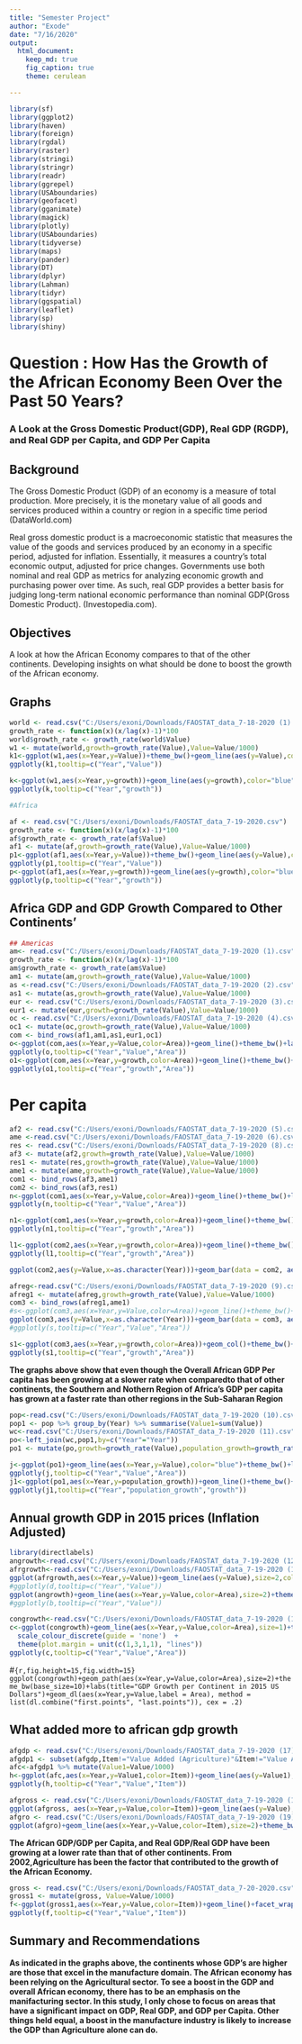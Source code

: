 ```yaml
---
title: "Semester Project"
author: "Exode"
date: "7/16/2020"
output: 
  html_document:
    keep_md: true
    fig_caption: true
    theme: cerulean

---
```


```r
library(sf)
library(ggplot2)
library(haven)
library(foreign)
library(rgdal)
library(raster)
library(stringi)
library(stringr)
library(readr)
library(ggrepel)
library(USAboundaries)
library(geofacet)
library(gganimate)
library(magick)
library(plotly)
library(USAboundaries)
library(tidyverse)
library(maps)
library(pander)
library(DT)
library(dplyr)
library(Lahman)
library(tidyr)
library(ggspatial)
library(leaflet)
library(sp)
library(shiny)
```

# Question :  How Has the Growth of the African Economy Been Over the Past 50 Years?

### A Look at the Gross Domestic Product(GDP), Real GDP (RGDP), and Real GDP per Capita, and GDP Per Capita

## Background 

The Gross Domestic Product (GDP) of an economy is a measure of total production. More precisely, it is the monetary value of all goods and services produced within a country or region in a specific time period (DataWorld.com)

Real gross domestic product is a macroeconomic statistic that measures the value of the goods and services produced by an economy in a specific period, adjusted for inflation. Essentially, it measures a country's total economic output, adjusted for price changes. Governments use both nominal and real GDP as metrics for analyzing economic growth and purchasing power over time. As such, real GDP provides a better basis for judging long-term national economic performance than nominal GDP(Gross Domestic Product). (Investopedia.com). 

## Objectives

A look at how the African Economy compares to that of the other continents. Developing insights on what should be done to boost the growth of the African economy.

## Graphs

```r
world <- read.csv("C:/Users/exoni/Downloads/FAOSTAT_data_7-18-2020 (1).csv")
growth_rate <- function(x)(x/lag(x)-1)*100 
world$growth_rate <- growth_rate(world$Value) 
w1 <- mutate(world,growth=growth_rate(Value),Value=Value/1000)
k1<-ggplot(w1,aes(x=Year,y=Value))+theme_bw()+geom_line(aes(y=Value),color="blue")+labs(title="World GDP per Year (1970-2018)",x="Periods",y="GDP in Thousands of Billion US Dollars")
ggplotly(k1,tooltip=c("Year","Value"))

k<-ggplot(w1,aes(x=Year,y=growth))+geom_line(aes(y=growth),color="blue")+theme_bw(base_size=10)+labs(title="World GDP Growth  (1970-2018)",x="Periods",y="Growth in Percentages")
ggplotly(k,tooltip=c("Year","growth"))

```
```r
#Africa

af <- read.csv("C:/Users/exoni/Downloads/FAOSTAT_data_7-19-2020.csv")
growth_rate <- function(x)(x/lag(x)-1)*100 
af$growth_rate <- growth_rate(af$Value) 
af1 <- mutate(af,growth=growth_rate(Value),Value=Value/1000)
p1<-ggplot(af1,aes(x=Year,y=Value))+theme_bw()+geom_line(aes(y=Value),color="blue")+labs(title="Africa GDP per Year (1970-2018)",x="Periods",y="GDP in Thousands of Billions US Dollars ")
ggplotly(p1,tooltip=c("Year","Value"))
p<-ggplot(af1,aes(x=Year,y=growth))+geom_line(aes(y=growth),color="blue")+theme_bw()+labs(title="Africa GDP Growth per Year (1970-2018)",x="Periods",y="GDP Growth in Percentages")
ggplotly(p,tooltip=c("Year","growth"))

```

## Africa GDP and GDP Growth Compared to Other Continents'
```r
## Americas
am<- read.csv("C:/Users/exoni/Downloads/FAOSTAT_data_7-19-2020 (1).csv")
growth_rate <- function(x)(x/lag(x)-1)*100 
am$growth_rate <- growth_rate(am$Value) 
am1 <- mutate(am,growth=growth_rate(Value),Value=Value/1000)
as <-read.csv("C:/Users/exoni/Downloads/FAOSTAT_data_7-19-2020 (2).csv")
as1 <- mutate(as,growth=growth_rate(Value),Value=Value/1000)
eur <- read.csv("C:/Users/exoni/Downloads/FAOSTAT_data_7-19-2020 (3).csv")
eur1 <- mutate(eur,growth=growth_rate(Value),Value=Value/1000)
oc <- read.csv("C:/Users/exoni/Downloads/FAOSTAT_data_7-19-2020 (4).csv")
oc1 <- mutate(oc,growth=growth_rate(Value),Value=Value/1000)
com <- bind_rows(af1,am1,as1,eur1,oc1)
o<-ggplot(com,aes(x=Year,y=Value,color=Area))+geom_line()+theme_bw()+labs(title="GDP Per Continent (1970-2018)",x="Periods",y="GDP in Thousands (Billions US Dollars)")
ggplotly(o,tooltip=c("Year","Value","Area"))
o1<-ggplot(com,aes(x=Year,y=growth,color=Area))+geom_line()+theme_bw()+facet_wrap(~Area)+labs(title="GDP GroWth per Continent",x="Periods",y="GDP Growth in Percentages")
ggplotly(o1,tooltip=c("Year","growth","Area"))
```

# Per capita
```r
af2 <- read.csv("C:/Users/exoni/Downloads/FAOSTAT_data_7-19-2020 (5).csv")
ame <-read.csv("C:/Users/exoni/Downloads/FAOSTAT_data_7-19-2020 (6).csv")
res <- read.csv("C:/Users/exoni/Downloads/FAOSTAT_data_7-19-2020 (8).csv")
af3 <- mutate(af2,growth=growth_rate(Value),Value=Value/1000)
res1 <- mutate(res,growth=growth_rate(Value),Value=Value/1000)
ame1 <- mutate(ame,growth=growth_rate(Value),Value=Value/1000)
com1 <- bind_rows(af3,ame1)
com2 <- bind_rows(af3,res1)
n<-ggplot(com1,aes(x=Year,y=Value,color=Area))+geom_line()+theme_bw()+labs(title="GDP per Capita: Africa vs Regions in the American continent",x="Periods",y="GDP per Capita (In thousands of Billions USD)")
ggplotly(n,tooltip=c("Year","Value","Area"))
```
```r
n1<-ggplot(com1,aes(x=Year,y=growth,color=Area))+geom_line()+theme_bw()+facet_wrap(~Area)+labs(title="GDP per Capita Growth: Africa vs Regions in the American continent",x="Periods",y="Growth of GDP per Capita in Percentages")
ggplotly(n1,tooltip=c("Year","growth","Area"))
```
```r
l1<-ggplot(com2,aes(x=Year,y=growth,color=Area))+geom_line()+theme_bw()+facet_wrap(~Area)+labs(title="Growth of GDP per Capita: Africa vs the Rest of the World",x="Periods",y="Growth of GDP per Capita")
ggplotly(l1,tooltip=c("Year","growth","Area"))
```
```r
ggplot(com2,aes(y=Value,x=as.character(Year)))+geom_bar(data = com2, aes(fill = Area,group=Year,width=.5), position = "dodge",stat="identity")+theme_bw(base_size=10)+theme(legend.position = "top")+facet_grid(rows=vars(Area))+theme(panel.grid.major.x = element_blank() ,panel.grid.major.y = element_line( size=.5, color="black",linetype="dotted" ))+labs(title="GDP per Capita (In Thousands): Africa Vs Other Regions of the World",x="Periods",y="GDP Per Capita (in Thousands)")
```

```r
afreg<-read.csv("C:/Users/exoni/Downloads/FAOSTAT_data_7-19-2020 (9).csv")
afreg1 <- mutate(afreg,growth=growth_rate(Value),Value=Value/1000)
com3 <- bind_rows(afreg1,ame1)
#s<-ggplot(com3,aes(x=Year,y=Value,color=Area))+geom_line()+theme_bw()+labs(title="GDP #per Capita: African Regions vs Regions on the American Continent")
ggplot(com3,aes(y=Value,x=as.character(Year)))+geom_bar(data = com3, aes(fill = Area,group=Year,width=.5), position = "dodge",stat="identity")+theme_bw(base_size=15)+theme(legend.position = "top")+facet_grid(rows=vars(Area))+theme(panel.grid.major.x = element_blank() ,panel.grid.major.y = element_line( size=.5, color="black",linetype="dotted" ))+labs(title="GDP per Capita: African Regions vs Regions on the American Continent",x="Periods",y="GPP per Capita in Thousands US Dollars")
#ggplotly(s,tooltip=c("Year","Value","Area"))
```
```r
s1<-ggplot(com3,aes(x=Year,y=growth,color=Area))+geom_col()+theme_bw()+facet_wrap(~Area)+labs(title="Growth of GDP per Capita in Percentages: African Regions vs Regions on the AAmerican Continent",x="Periods",y="GDP per Capita Growth in Percentages")
ggplotly(s1,tooltip=c("Year","growth","Area"))
```

**The graphs above show that even though the Overall African GDP Per capita has been growing at a slower rate when comparedto that of other continents, the Southern and Nothern Region of Africa's GDP per capita has grown at a faster rate than other regions in the Sub-Saharan Region**

```r
pop<-read.csv("C:/Users/exoni/Downloads/FAOSTAT_data_7-19-2020 (10).csv")
pop1 <- pop %>% group_by(Year) %>% summarise(Value1=sum(Value))
wc<-read.csv("C:/Users/exoni/Downloads/FAOSTAT_data_7-19-2020 (11).csv")
po<-left_join(wc,pop1,by=c("Year"="Year"))
po1 <- mutate(po,growth=growth_rate(Value),population_growth=growth_rate(Value1),Value=Value/1000)

j<-ggplot(po1)+geom_line(aes(x=Year,y=Value),color="blue")+theme_bw()+labs(title="World GDP per Capita")
ggplotly(j,tooltip=c("Year","Value","Area"))
j1<-ggplot(po1,aes(x=Year,y=population_growth))+geom_line()+theme_bw()+geom_col(aes(y=growth),color="blue")+labs(title="Growth of World GDP per Capita vs Growth of World Population")
ggplotly(j1,tooltip=c("Year","population_growth","growth"))
```
## Annual growth GDP in 2015 prices (Inflation Adjusted)

```r
library(directlabels)
angrowth<-read.csv("C:/Users/exoni/Downloads/FAOSTAT_data_7-19-2020 (12).csv")
afrgrowth<-read.csv("C:/Users/exoni/Downloads/FAOSTAT_data_7-19-2020 (13).csv")
ggplot(afrgrowth,aes(x=Year,y=Value))+geom_line(aes(y=Value),size=2,color="blue")+theme_bw(base_size=20)+labs(title="Africa GDP Growth in 2015 US Dollars(Inflation Adjusted0")
#ggplotly(d,tooltip=c("Year","Value"))
ggplot(angrowth)+geom_line(aes(x=Year,y=Value,color=Area),size=2)+theme_bw(base_size=30)+labs(title="World GDP Growth in 2015 US Dollars (Inflation Adjusted)")
#ggplotly(b,tooltip=c("Year","Value"))
```
```r
congrowth<-read.csv("C:/Users/exoni/Downloads/FAOSTAT_data_7-19-2020 (15).csv")
c<-ggplot(congrowth)+geom_line(aes(x=Year,y=Value,color=Area),size=1)+theme_bw()+labs(title="GDP Growth per Continent in 2015 US Dollars") +geom_text(data = subset(congrowth, Year == "2009"), aes(label = Area, colour = Area, x = Year, y = Value),hjust = -.1) +
  scale_colour_discrete(guide = 'none')  +    
  theme(plot.margin = unit(c(1,3,1,1), "lines")) 
ggplotly(c,tooltip=c("Year","Value","Area"))
```
#```{r,fig.height=15,fig.width=15}
ggplot(congrowth)+geom_path(aes(x=Year,y=Value,color=Area),size=2)+theme_bw(base_size=10)+labs(title="GDP Growth per Continent in 2015 US Dollars")+geom_dl(aes(x=Year,y=Value,label = Area), method = list(dl.combine("first.points", "last.points")), cex = .2) 
```


## What added more to african gdp growth
```r
afgdp <- read.csv("C:/Users/exoni/Downloads/FAOSTAT_data_7-19-2020 (17).csv")
afgdp1 <- subset(afgdp,Item!="Value Added (Agriculture)"&Item!="Value Added (Manufacture of food and beverages)"&Item!="Value Added (Manufacture of tobacco products)")
afc<-afgdp1 %>% mutate(Value1=Value/1000)
h<-ggplot(afc,aes(x=Year,y=Value1,color=Item))+geom_line(aes(y=Value1),size=1)+theme_bw()+labs(title="What Contributed Most to the GDP in Africa?")
ggplotly(h,tooltip=c("Year","Value","Item"))
```
```r
afgross <- read.csv("C:/Users/exoni/Downloads/FAOSTAT_data_7-19-2020 (18).csv")
ggplot(afgross, aes(x=Year,y=Value,color=Item))+geom_line(aes(y=Value),size=2)+theme_bw()+labs(title="What Activities Add More To African GDP")
afgro <- read.csv("C:/Users/exoni/Downloads/FAOSTAT_data_7-19-2020 (19).csv")
ggplot(afgro)+geom_line(aes(x=Year,y=Value,color=Item),size=2)+theme_bw()+labs(title="Other Factors that Contribute to African GDP")
```

**The African GDP/GDP per Capita, and Real GDP/Real GDP have been growing at a lower rate than that of other continents. From 2002,Agriculture has been the factor that contributed to the growth of the African Economy.**

```r
gross <- read.csv("C:/Users/exoni/Downloads/FAOSTAT_data_7-20-2020.csv")
gross1 <- mutate(gross, Value=Value/1000)
f<-ggplot(gross1,aes(x=Year,y=Value,color=Item))+geom_line()+facet_wrap(~Area)+theme_bw()+labs(title="What factors are more likely to Increase the GDP than others",x="Periods",y="Value in billions US Dollars")
ggplotly(f,tooltip=c("Year","Value","Item"))
```

## Summary and Recommendations


**As indicated in the graphs above, the continents whose GDP's are higher are those that excel in the manufacture domain. The African economy has been relying on the Agricultural sector. To see a boost in the GDP and overall African economy, there has to be an emphasis on the manifacturing sector.
In this study, I only chose to focus on areas that have a significant impact on GDP, Real GDP, and GDP per Capita. Other things held equal, a boost in the manufacture industry is likely to increase the GDP than Agriculture alone can do.**